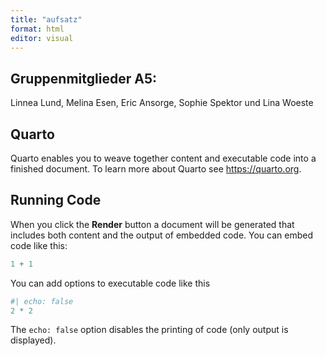 ```yaml
---
title: "aufsatz"
format: html
editor: visual
---
```


## Gruppenmitglieder A5:

Linnea Lund, Melina Esen, Eric Ansorge, Sophie Spektor und Lina Woeste

## Quarto

Quarto enables you to weave together content and executable code into a finished document. To learn more about Quarto see <https://quarto.org>.

## Running Code

When you click the **Render** button a document will be generated that includes both content and the output of embedded code. You can embed code like this:

```r
1 + 1
```

You can add options to executable code like this

```r
#| echo: false
2 * 2
```

The `echo: false` option disables the printing of code (only output is displayed).
